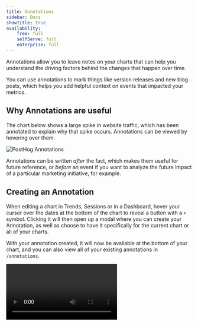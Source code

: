 ```yaml
---
title: Annotations
sidebar: Docs
showTitle: true
availability:
    free: full
    selfServe: full
    enterprise: full
---
```


Annotations allow you to leave notes on your charts that can help you understand the driving factors behind the changes that happen over time.

You can use annotations to mark things like version releases and new blog posts, which helps you add helpful context on events that impacted your metrics.

## Why Annotations are useful

The chart below shows a large spike in website traffic, which has been annotated to explain why that spike occurs. Annotations can be viewed by hovering over them.

![PostHog Annotations](../../images/features/annotations/annotation-hn.png)

Annotations can be written _after_ the fact, which makes them useful for future reference, or _before_ an event if you want to analyze the future impact of a particular marketing initiative, for example.

## Creating an Annotation

When editing a chart in Trends, Sessions or in a Dashboard, hover your cursor over the dates at the bottom of the chart to reveal a button with a `+` symbol. Clicking it will then open up a modal where you can create your Annotation, as well as choose to have it specifically for the current chart or all of your charts.

With your annotation created, it will now be available at the bottom of your chart, and you can also view all of your existing annotations in `/annotations`.

![How to create an annotation in PostHog](../../images/features/annotations/create-annotation.mp4)